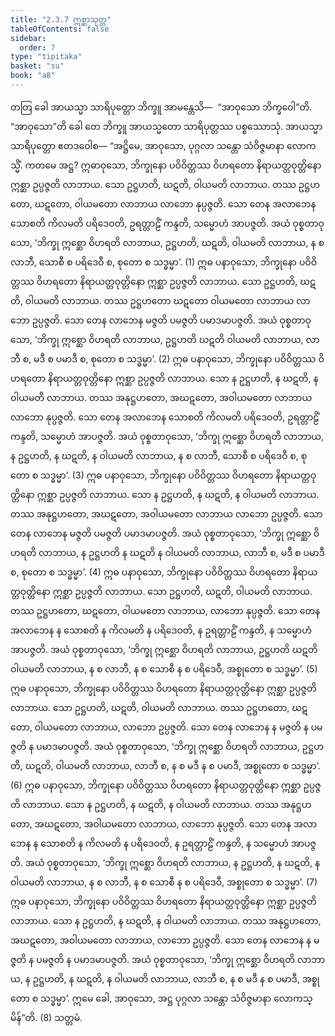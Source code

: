 ```yaml
---
title: "2.3.7 ဣစ္ဆာသုတ္တ"
tableOfContents: false
sidebar:
  order: 7
type: "tipitaka"
basket: "su"
book: "a8"
---
```



<DynamicBreadcrumb />

<Division number="77" book="a8" e="ch" v="17" p="143">

<Paragraph number="765" book="a8">
တတြ ခေါ အာယသ္မာ သာရိပုတ္တော ဘိက္ခူ အာမန္တေသိ—  “အာဝုသော ဘိက္ခဝေါ”တိ. “အာဝုသော”တိ ခေါ တေ ဘိက္ခူ အာယသ္မတော သာရိပုတ္တဿ ပစ္စဿောသုံ. အာယသ္မာ သာရိပုတ္တော ဧတဒဝေါစ—
</Paragraph>

<Paragraph number="766" book="a8">
“အဋ္ဌိမေ, အာဝုသော, ပုဂ္ဂလာ သန္တော သံဝိဇ္ဇမာနာ လောကသ္မိံ. ကတမေ အဋ္ဌ? ဣဓာဝုသော, ဘိက္ခုနော ပဝိဝိတ္တဿ ဝိဟရတော နိရာယတ္တဝုတ္တိနော ဣစ္ဆာ ဥပ္ပဇ္ဇတိ လာဘာယ. သော ဥဋ္ဌဟတိ, ဃဋတိ, ဝါယမတိ လာဘာယ. တဿ ဥဋ္ဌဟတော, ဃဋတော, ဝါယမတော လာဘာယ လာဘော နုပ္ပဇ္ဇတိ. သော တေန အလာဘေန သောစတိ ကိလမတိ ပရိဒေဝတိ, ဥရတ္တာဠိံ ကန္ဒတိ, သမ္မောဟံ အာပဇ္ဇတိ. အယံ ဝုစ္စတာဝုသော, ‘ဘိက္ခု ဣစ္ဆော ဝိဟရတိ လာဘာယ, ဥဋ္ဌဟတိ, ဃဋတိ, ဝါယမတိ လာဘာယ, န စ လာဘီ, သောစီ စ ပရိဒေဝီ စ, စုတော စ သဒ္ဓမ္မာ’. (1)
</Paragraph>

<Paragraph number="767" book="a8">
ဣဓ ပနာဝုသော, ဘိက္ခုနော ပဝိဝိတ္တဿ ဝိဟရတော နိရာယတ္တဝုတ္တိနော ဣစ္ဆာ ဥပ္ပဇ္ဇတိ လာဘာယ. သော ဥဋ္ဌဟတိ, ဃဋတိ, ဝါယမတိ လာဘာယ. တဿ ဥဋ္ဌဟတော ဃဋတော ဝါယမတော လာဘာယ လာဘော ဥပ္ပဇ္ဇတိ. သော တေန လာဘေန မဇ္ဇတိ ပမဇ္ဇတိ ပမာဒမာပဇ္ဇတိ. အယံ ဝုစ္စတာဝုသော, ‘ဘိက္ခု ဣစ္ဆော ဝိဟရတိ လာဘာယ, ဥဋ္ဌဟတိ ဃဋတိ ဝါယမတိ လာဘာယ, လာဘီ စ, မဒီ စ ပမာဒီ စ, စုတော စ သဒ္ဓမ္မာ’. (2)
</Paragraph>

<Paragraph number="768" book="a8">
ဣဓ ပနာဝုသော, ဘိက္ခုနော ပဝိဝိတ္တဿ ဝိဟရတော နိရာယတ္တဝုတ္တိနော ဣစ္ဆာ ဥပ္ပဇ္ဇတိ လာဘာယ. သော န ဥဋ္ဌဟတိ, န ဃဋတိ, န ဝါယမတိ လာဘာယ. တဿ အနုဋ္ဌဟတော, အဃဋတော, အဝါယမတော လာဘာယ လာဘော နုပ္ပဇ္ဇတိ. သော တေန အလာဘေန သောစတိ ကိလမတိ ပရိဒေဝတိ, ဥရတ္တာဠိံ ကန္ဒတိ, သမ္မောဟံ အာပဇ္ဇတိ. အယံ ဝုစ္စတာဝုသော, ‘ဘိက္ခု ဣစ္ဆော ဝိဟရတိ လာဘာယ, န ဥဋ္ဌဟတိ, န ဃဋတိ, န ဝါယမတိ လာဘာယ, န စ လာဘီ, သောစီ စ ပရိဒေဝီ စ, စုတော စ သဒ္ဓမ္မာ’. (3)
</Paragraph>

<Paragraph number="769" book="a8">
ဣဓ ပနာဝုသော, ဘိက္ခုနော ပဝိဝိတ္တဿ ဝိဟရတော နိရာယတ္တဝုတ္တိနော ဣစ္ဆာ ဥပ္ပဇ္ဇတိ လာဘာယ. သော န ဥဋ္ဌဟတိ, န ဃဋတိ, န ဝါယမတိ လာဘာယ. တဿ အနုဋ္ဌဟတော, အဃဋတော, အဝါယမတော လာဘာယ လာဘော ဥပ္ပဇ္ဇတိ. သော တေန လာဘေန မဇ္ဇတိ ပမဇ္ဇတိ ပမာဒမာပဇ္ဇတိ. အယံ ဝုစ္စတာဝုသော, ‘ဘိက္ခု ဣစ္ဆော ဝိဟရတိ လာဘာယ, န ဥဋ္ဌဟတိ န ဃဋတိ န ဝါယမတိ လာဘာယ, လာဘီ စ, မဒီ စ ပမာဒီ စ, စုတော စ သဒ္ဓမ္မာ’. (4)
</Paragraph>

<Paragraph number="770" book="a8">
ဣဓ ပနာဝုသော, ဘိက္ခုနော ပဝိဝိတ္တဿ ဝိဟရတော နိရာယတ္တဝုတ္တိနော ဣစ္ဆာ ဥပ္ပဇ္ဇတိ လာဘာယ. သော ဥဋ္ဌဟတိ, ဃဋတိ, ဝါယမတိ လာဘာယ. တဿ ဥဋ္ဌဟတော, ဃဋတော, ဝါယမတော လာဘာယ, လာဘော နုပ္ပဇ္ဇတိ. သော တေန အလာဘေန န သောစတိ န ကိလမတိ န ပရိဒေဝတိ, န ဥရတ္တာဠိံ ကန္ဒတိ, န သမ္မောဟံ အာပဇ္ဇတိ. အယံ ဝုစ္စတာဝုသော, ‘ဘိက္ခု ဣစ္ဆော ဝိဟရတိ လာဘာယ, ဥဋ္ဌဟတိ ဃဋတိ ဝါယမတိ လာဘာယ, န စ လာဘီ, န စ သောစီ န စ ပရိဒေဝီ, အစ္စုတော စ သဒ္ဓမ္မာ’. (5)
</Paragraph>

<Paragraph number="771" book="a8">
ဣဓ ပနာဝုသော, ဘိက္ခုနော ပဝိဝိတ္တဿ ဝိဟရတော နိရာယတ္တဝုတ္တိနော ဣစ္ဆာ ဥပ္ပဇ္ဇတိ လာဘာယ. သော ဥဋ္ဌဟတိ, ဃဋတိ, ဝါယမတိ လာဘာယ. တဿ ဥဋ္ဌဟတော, ဃဋတော, ဝါယမတော လာဘာယ, လာဘော ဥပ္ပဇ္ဇတိ. သော တေန လာဘေန န မဇ္ဇတိ န ပမဇ္ဇတိ န ပမာဒမာပဇ္ဇတိ. အယံ ဝုစ္စတာဝုသော, ‘ဘိက္ခု ဣစ္ဆော ဝိဟရတိ လာဘာယ, ဥဋ္ဌဟတိ, ဃဋတိ, ဝါယမတိ လာဘာယ, လာဘီ စ, န စ မဒီ န စ ပမာဒီ, အစ္စုတော စ သဒ္ဓမ္မာ’. (6)
</Paragraph>

<Paragraph number="772" book="a8">
ဣဓ ပနာဝုသော, ဘိက္ခုနော ပဝိဝိတ္တဿ ဝိဟရတော နိရာယတ္တဝုတ္တိနော ဣစ္ဆာ ဥပ္ပဇ္ဇတိ လာဘာယ. သော န ဥဋ္ဌဟတိ, န ဃဋတိ, န ဝါယမတိ လာဘာယ. တဿ အနုဋ္ဌဟတော, အဃဋတော, အဝါယမတော လာဘာယ, လာဘော နုပ္ပဇ္ဇတိ. သော တေန အလာဘေန န သောစတိ န ကိလမတိ န ပရိဒေဝတိ, န ဥရတ္တာဠိံ ကန္ဒတိ, န သမ္မောဟံ အာပဇ္ဇတိ. အယံ ဝုစ္စတာဝုသော, ‘ဘိက္ခု ဣစ္ဆော ဝိဟရတိ လာဘာယ, န ဥဋ္ဌဟတိ, န ဃဋတိ, န ဝါယမတိ လာဘာယ, န စ လာဘီ, န စ သောစီ န စ ပရိဒေဝီ, အစ္စုတော စ သဒ္ဓမ္မာ’. (7)
</Paragraph>

<Paragraph number="773" book="a8">
ဣဓ ပနာဝုသော, ဘိက္ခုနော ပဝိဝိတ္တဿ ဝိဟရတော နိရာယတ္တဝုတ္တိနော ဣစ္ဆာ ဥပ္ပဇ္ဇတိ လာဘာယ. သော န ဥဋ္ဌဟတိ, န ဃဋတိ, န ဝါယမတိ လာဘာယ. တဿ အနုဋ္ဌဟတော, အဃဋတော, အဝါယမတော လာဘာယ, လာဘော ဥပ္ပဇ္ဇတိ. သော တေန လာဘေန န မဇ္ဇတိ န ပမဇ္ဇတိ န ပမာဒမာပဇ္ဇတိ. အယံ ဝုစ္စတာဝုသော, ‘ဘိက္ခု ဣစ္ဆော ဝိဟရတိ လာဘာယ, န ဥဋ္ဌဟတိ, န ဃဋတိ, န ဝါယမတိ လာဘာယ, လာဘီ စ, န စ မဒီ န စ ပမာဒီ, အစ္စုတော စ သဒ္ဓမ္မာ’. ဣမေ ခေါ, အာဝုသော, အဋ္ဌ ပုဂ္ဂလာ သန္တော သံဝိဇ္ဇမာနာ လောကသ္မိန်”တိ. (8)

</Paragraph>
</Division>

<Paragraph number="774" type="center" book="a8">
သတ္တမံ.
</Paragraph>
